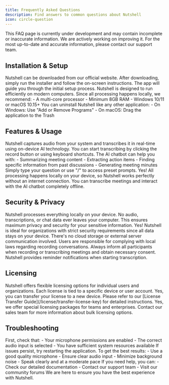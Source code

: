```yaml
---
title: Frequently Asked Questions
description: Find answers to common questions about Nutshell
icon: circle-question
---
```


<Danger>
  This FAQ page is currently under development and may contain incomplete or inaccurate information. We are actively working on improving it. For the most up-to-date and accurate information, please contact our support team.
</Danger>

## Installation & Setup

<AccordionGroup>
  <Accordion icon="download" title="How do I install Nutshell?">
    Nutshell can be downloaded from our official website. After downloading, simply run the installer and follow the on-screen instructions. The app will guide you through the initial setup process.
  </Accordion>

  <Accordion icon="gear" title="What are the system requirements?">
    Nutshell is designed to run efficiently on modern computers. Since all processing happens locally, we recommend:
    - A multi-core processor
    - Minimum 8GB RAM
    - Windows 10/11 or macOS 10.15+
  </Accordion>

  <Accordion icon="trash" title="How do I uninstall Nutshell?">
    You can uninstall Nutshell like any other application:
    - On Windows: Use "Add or Remove Programs"
    - On macOS: Drag the application to the Trash
  </Accordion>
</AccordionGroup>

## Features & Usage

<AccordionGroup>
  <Accordion icon="microphone" title="How does real-time transcription work?">
    Nutshell captures audio from your system and transcribes it in real-time using on-device AI technology. You can start transcribing by clicking the record button or using keyboard shortcuts.
  </Accordion>

  <Accordion icon="robot" title="What can I ask the AI chatbot?">
    The AI chatbot can help you with:
    - Summarizing meeting content
    - Extracting action items
    - Finding specific information from past discussions
    - Generating meeting minutes
    Simply type your question or use "/" to access preset prompts.
  </Accordion>

  <Accordion icon="wifi-slash" title="Does Nutshell work offline?">
    Yes! All processing happens locally on your device, so Nutshell works perfectly without an internet connection. You can transcribe meetings and interact with the AI chatbot completely offline.
  </Accordion>
</AccordionGroup>

## Security & Privacy

<AccordionGroup>
  <Accordion icon="shield" title="How secure is my data with Nutshell?">
    Nutshell processes everything locally on your device. No audio, transcriptions, or chat data ever leaves your computer. This ensures maximum privacy and security for your sensitive information.
  </Accordion>

  <Accordion icon="building" title="Is Nutshell suitable for enterprise use?">
    Yes! Nutshell is ideal for organizations with strict security requirements since all data stays on your device. There's no cloud storage or external server communication involved.
  </Accordion>

  <Accordion icon="scale-balanced" title="What are the legal considerations for recording meetings?">
    Users are responsible for complying with local laws regarding recording conversations. Always inform all participants when recording or transcribing meetings and obtain necessary consent. Nutshell provides reminder notifications when starting transcription.
  </Accordion>
</AccordionGroup>

## Licensing

<AccordionGroup>
  <Accordion icon="key" title="How does licensing work?">
    Nutshell offers flexible licensing options for individual users and organizations. Each license is tied to a specific device or user account.
  </Accordion>

  <Accordion icon="arrows-rotate" title="Can I transfer my license to another device?">
    Yes, you can transfer your license to a new device. Please refer to our [License Transfer Guide](/license/transfer-license-key) for detailed instructions.
  </Accordion>

  <Accordion icon="users" title="Do you offer team/enterprise licensing?">
    Yes, we offer special licensing packages for teams and enterprises. Contact our sales team for more information about bulk licensing options.
  </Accordion>
</AccordionGroup>

## Troubleshooting

<AccordionGroup>
  <Accordion icon="microphone-slash" title="What if transcription is not working?">
    First, check that:
    - Your microphone permissions are enabled
    - The correct audio input is selected
    - You have sufficient system resources available
    If issues persist, try restarting the application.
  </Accordion>

  <Accordion icon="memory" title="How can I improve transcription accuracy?">
    To get the best results:
    - Use a good quality microphone
    - Ensure clear audio input
    - Minimize background noise
    - Speak clearly and at a moderate pace
  </Accordion>

  <Accordion icon="wrench" title="Where can I get additional support?">
    If you need help, you can:
    - Check our detailed documentation
    - Contact our support team
    - Visit our community forums
    We are here to ensure you have the best experience with Nutshell.
  </Accordion>
</AccordionGroup>